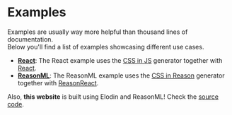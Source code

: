 

# Examples

Examples are usually way more helpful than thousand lines of documentation.<br/>
Below you'll find a list of examples showcasing different use cases.

- [**React**](https://github.com/robinweser/elodin/tree/master/examples/react): The React example uses the [CSS in JS](docs/targets/javascript/css-in-js) generator together with [React](https://reactjs.org).
- [**ReasonML**](https://github.com/robinweser/elodin/tree/master/examples/reason):
  The ReasonML example uses the [CSS in Reason](docs/targets/reasonml/css-in-reason) generator together with [ReasonReact](https://reasonml.github.io/reason-react/).

Also, **this website** is built using Elodin and ReasonML! Check the [source code](https://github.com/robinweser/elodin/tree/master/website).
